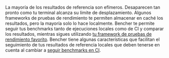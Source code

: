 La mayoría de los resultados de referencia son efímeros. Desaparecen tan pronto como tu terminal alcanza su límite de desplazamiento. Algunos frameworks de pruebas de rendimiento te permiten almacenar en caché los resultados, pero la mayoría solo lo hace localmente. Bencher te permite seguir tus benchmarks tanto de ejecuciones locales como de CI y comparar los resultados, mientras sigues utilizando [tu framework de pruebas de rendimiento favorito][adapters]. Bencher tiene algunas características que facilitan el seguimiento de tus resultados de referencia locales que deben tenerse en cuenta al cambiar a [seguir benchmarks en CI][track benchmarks].

[adapters]: /es/docs/explanation/adapters/
[track benchmarks]: /es/docs/how-to/track-benchmarks/
